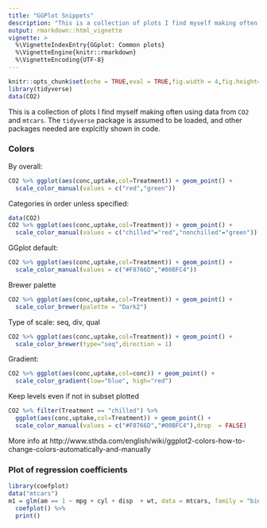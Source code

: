 ```yaml
---
title: "GGPlot Snippets"
description: "This is a collection of plots I find myself making often."
output: rmarkdown::html_vignette
vignette: >
  %\VignetteIndexEntry{GGplot: Common plots}
  %\VignetteEngine{knitr::rmarkdown}
  %\VignetteEncoding{UTF-8}
---
```


```r
knitr::opts_chunk$set(echo = TRUE,eval = TRUE,fig.width = 4,fig.height=2.5)
library(tidyverse)
data(CO2)

```

This is a collection of plots I find myself making often using data from `CO2` and `mtcars`. The `tidyverse` package is assumed to be loaded, and other packages needed are explcitly shown in code.


### Colors

By overall: 
```r
CO2 %>% ggplot(aes(conc,uptake,col=Treatment)) + geom_point() +
  scale_color_manual(values = c("red","green"))
```

Categories in order unless specified: 
```r
data(CO2)
CO2 %>% ggplot(aes(conc,uptake,col=Treatment)) + geom_point() +
  scale_color_manual(values = c("chilled"="red","nonchilled"="green"))
```

GGplot default:
```r
CO2 %>% ggplot(aes(conc,uptake,col=Treatment)) + geom_point() +
  scale_color_manual(values = c("#F8766D","#00BFC4"))
```

Brewer palette
```r
CO2 %>% ggplot(aes(conc,uptake,col=Treatment)) + geom_point() +
  scale_color_brewer(palette = "Dark2")
```

Type of scale: seq, div, qual
```r
CO2 %>% ggplot(aes(conc,uptake,col=Treatment)) + geom_point() +
  scale_color_brewer(type="seq",direction = 1) 
```

Gradient:
```r
CO2 %>% ggplot(aes(conc,uptake,col=conc)) + geom_point() +
  scale_color_gradient(low="blue", high="red")
```

Keep levels even if not in subset plotted
```r
CO2 %>% filter(Treatment == "chilled") %>%
  ggplot(aes(conc,uptake,col=Treatment)) + geom_point() +
  scale_color_manual(values = c("#F8766D","#00BFC4"),drop  = FALSE)
```

More info at http://www.sthda.com/english/wiki/ggplot2-colors-how-to-change-colors-automatically-and-manually


### Plot of regression coefficients
```r
library(coefplot)
data("mtcars")
m1 = glm(am == 1 ~ mpg + cyl + disp  + wt, data = mtcars, family = "binomial") %>% 
  coefplot() %>% 
  print()
```
